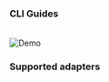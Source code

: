 ### CLI Guides

<CardGroup cols={2}>
  <Card
    title="Generate a report"
    icon="browsers"
    iconType="solid"
    href="/oss/guides/send-slack-alerts"
  ></Card>
  <Card
    title="Send Slack alerts"
    icon="slack"
    href="/oss/guides/send-slack-alerts"
  ></Card>
  <Card
    title="Share the report"
    icon="share-all"
    iconType="solid"
    href="/oss/guides/share-report-ui"
  ></Card>
  <Card
    title="Deploy in production"
    icon="gear"
    iconType="solid"
    href="/oss/deployment-and-configuration/elementary-in-production"
  ></Card>
</CardGroup>

<br />

<Frame>
  <img
    src="https://raw.githubusercontent.com/elementary-data/elementary/master/static/report_ui.gif"
    alt="Demo"
  />
</Frame>

### Supported adapters

<Snippet file="oss/adapters-cards.mdx" />
